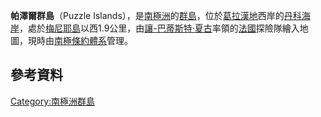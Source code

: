 {{coord|64|59|S|63|40|W|display=title}}

'''帕澤爾群島'''（Puzzle Islands），是[[南極洲|南極洲]]的[[群島|群島]]，位於[[葛拉漢地|葛拉漢地]]西岸的[[丹科海岸|丹科海岸]]，處於[[梅尼耶島|梅尼耶島]]以西1.9公里，由[[讓-巴蒂斯特·夏古|讓-巴蒂斯特·夏古]]率領的[[法國|法國]]探險隊繪入地圖，現時由[[南極條約體系|南極條約體系]]管理。

==參考資料==
{{usgs-gazetteer}}

{{DEFAULTSORT:Puzzle Islands}}
[[Category:南極洲群島|Category:南極洲群島]]


{{DancoCoast-geo-stub}}